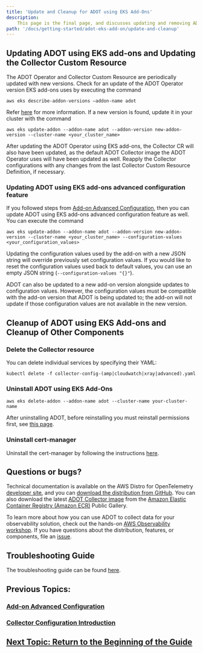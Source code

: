 ```yaml
---
title: 'Update and Cleanup for ADOT using EKS Add-Ons'
description:
    This page is the final page, and discusses updating and removing ADOT using EKS add-ons, as well as othe resources introduced in the guide.
path: '/docs/getting-started/adot-eks-add-on/update-and-cleanup'
---
```


## Updating ADOT using EKS add-ons and Updating the Collector Custom Resource

The ADOT Operator and Collector Custom Resource are periodically updated with new versions. Check for an update of the ADOT Operator version EKS add-ons uses by executing the command
```console
aws eks describe-addon-versions —addon-name adot
```

Refer [here](https://docs.aws.amazon.com/eks/latest/userguide/managing-kube-proxy.html) for more information. If a new version is found, update it in your cluster with the command 
```console
aws eks update-addon --addon-name adot --addon-version new-addon-version --cluster-name <your_cluster_name>
```

After updating the ADOT Operator using EKS add-ons, the Collector CR will also have been updated, as the default ADOT Collector image the ADOT Operator uses will have been updated as well. Reapply the Collector configurations with any changes from the last Collector Custom Resource Definition, if necessary.

### Updating ADOT using EKS add-ons advanced configuration feature

If you followed steps from [Add-on Advanced Configuration](/docs/getting-started/adot-eks-add-on/add-on-configuration), then you can update ADOT using EKS add-ons advanced configuration feature as well. You can execute the command
```console
aws eks update-addon --addon-name adot --addon-version new-addon-version --cluster-name <your_cluster_name> --configuration-values <your_configuration_values> 
```

Updating the configuration values used by the add-on with a new JSON string will override previously set configuration values. If you would like to reset the configuration values used back to default values, you can use an empty JSON string (`--configuration-values "{}"`).

ADOT can also be updated to a new add-on version alongside updates to configuration values. However, the configuration values must be compatible with the add-on version that ADOT is being updated to; the add-on will not update if those configuration values are not available in the new version.

## Cleanup of ADOT using EKS Add-ons and Cleanup of Other Components

### Delete the Collector resource

You can delete individual services by specifying their YAML:
```console
kubectl delete -f collector-config-(amp|cloudwatch|xray|advanced).yaml
```

### Uninstall ADOT using EKS Add-Ons

```console
aws eks delete-addon --addon-name adot --cluster-name your-cluster-name
```

After uninstalling ADOT, before reinstalling you must reinstall permissions first, see [this page](/docs/getting-started/adot-eks-add-on/requirements#adot-requirements).

### Uninstall cert-manager

Uninstall the cert-manager by following the instructions [here](https://cert-manager.io/docs/installation/kubectl/#uninstalling).

## Questions or bugs?

Technical documentation is available on the AWS Distro for OpenTelemetry [developer site](https://aws-otel.github.io/), and you can [download the distribution from GitHub](https://aws-otel.github.io/download). You can also download the latest [ADOT Collector image](https://gallery.ecr.aws/aws-observability/aws-otel-collector) from the [Amazon Elastic Container Registry (Amazon ECR)](https://aws.amazon.com/ecr/) Public Gallery.

To learn more about how you can use ADOT to collect data for your observability solution, check out the hands-on [AWS Observability workshop](https://catalog.us-east-1.prod.workshops.aws/v2/workshops/31676d37-bbe9-4992-9cd1-ceae13c5116c/en-US/adot). If you have questions about the distribution, features, or components, file an [issue](https://github.com/aws-observability/aws-otel-community/issues).


## Troubleshooting Guide

The troubleshooting guide can be found [here](https://docs.aws.amazon.com/eks/latest/userguide/troubleshooting-adot.html).

## Previous Topics:

### [Add-on Advanced Configuration](/docs/getting-started/adot-eks-add-on/add-on-configuration)

### [Collector Configuration Introduction](/docs/getting-started/adot-eks-add-on/config-intro)

## [Next Topic: Return to the Beginning of the Guide](/docs/getting-started/adot-eks-add-on)
